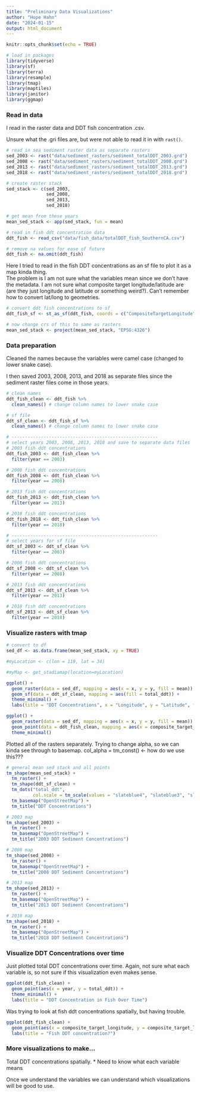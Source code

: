 ```yaml
---
title: "Preliminary Data Visualizations"
author: "Hope Hahn"
date: "2024-01-15"
output: html_document
---
```


```r
knitr::opts_chunk$set(echo = TRUE)
```

```r
# load in packages
library(tidyverse)
library(sf)
library(terra)
library(resample)
library(tmap)
library(maptiles)
library(janitor)
library(ggmap)
```

### Read in data

I read in the raster data and DDT fish concentration .csv.

Unsure what the .gri files are, but were not able to read it in with `rast()`.

```r
# read in sea sediment raster data as separate rasters
sed_2003 <- rast("data/sediment_rasters/sediment_totalDDT_2003.grd")
sed_2008 <- rast("data/sediment_rasters/sediment_totalDDT_2008.grd")
sed_2013 <- rast("data/sediment_rasters/sediment_totalDDT_2013.grd")
sed_2018 <- rast("data/sediment_rasters/sediment_totalDDT_2018.grd")

# create raster stack
sed_stack <- c(sed_2003,
               sed_2008,
               sed_2013,
               sed_2018)

# get mean from these years
mean_sed_stack <- app(sed_stack, fun = mean)
```

```r
# read in fish ddt concentration data
ddt_fish <- read_csv("data/fish_data/totalDDT_fish_SouthernCA.csv") 

# remove na values for ease of future
ddt_fish <- na.omit(ddt_fish)
```

Here I tried to read in the fish DDT concentrations as an sf file to plot it as a map kinda thing.\
The problem is I am not sure what the variables mean since we don't have the metadata. I am not sure what composite target longitude/latitude are (are they just longitude and latitude or something weird?). Can't remember how to convert lat/long to geometries.

```r
# convert ddt fish concentrations to sf 
ddt_fish_sf <- st_as_sf(ddt_fish, coords = c("CompositeTargetLongitude", "CompositeTargetLatitude"), crs = st_crs(4326))

# now change crs of this to same as rasters
mean_sed_stack <- project(mean_sed_stack, "EPSG:4326")
```

### Data preparation

Cleaned the names because the variables were camel case (changed to lower snake case).

I then saved 2003, 2008, 2013, and 2018 as separate files since the sediment raster files come in those years.

```r
# clean names
ddt_fish_clean <- ddt_fish %>% 
  clean_names() # change column names to lower snake case

# sf file
ddt_sf_clean <- ddt_fish_sf %>% 
  clean_names() # change column names to lower snake case

# -------------------------------------------------------
# select years 2003, 2008, 2013, 2018 and save to separate data files
# 2003 fish ddt concentrations
ddt_fish_2003 <- ddt_fish_clean %>% 
  filter(year == 2003)

# 2008 fish ddt concentrations
ddt_fish_2008 <- ddt_fish_clean %>% 
  filter(year == 2008)

# 2013 fish ddt concentrations
ddt_fish_2013 <- ddt_fish_clean %>% 
  filter(year == 2013)

# 2018 fish ddt concentrations
ddt_fish_2018 <- ddt_fish_clean %>% 
  filter(year == 2018)
```

```r
# -------------------------------------------------------
# select years for sf file 
ddt_sf_2003 <- ddt_sf_clean %>% 
  filter(year == 2003) 

# 2008 fish ddt concentrations
ddt_sf_2008 <- ddt_sf_clean %>% 
  filter(year == 2008)

# 2013 fish ddt concentrations
ddt_sf_2013 <- ddt_sf_clean %>% 
  filter(year == 2013)

# 2018 fish ddt concentrations
ddt_sf_2013 <- ddt_sf_clean %>% 
  filter(year == 2018)
```

### Visualize rasters with tmap

```r
# convert to df
sed_df <- as.data.frame(mean_sed_stack, xy = TRUE)

#myLocation <- c(lon = 119, lat = 34)

#myMap <- get_stadiamap(location=myLocation)

ggplot() +
  geom_raster(data = sed_df, mapping = aes(x = x, y = y, fill = mean)) +
  geom_sf(data = ddt_sf_clean, mapping = aes(fill = total_ddt)) +
  theme_minimal() +
  labs(title = "DDT Concentrations", x = "Longitude", y = "Latitude", fill = "[DDT] Sediment")

ggplot() +
  geom_raster(data = sed_df, mapping = aes(x = x, y = y, fill = mean)) +
  geom_point(data = ddt_fish_clean, mapping = aes(x = composite_target_longitude, y = composite_target_latitude, fill = total_ddt)) +
  theme_minimal() 
```

Plotted all of the rasters separately. Trying to change alpha, so we can kinda see through to basemap. col_alpha = tm_const() \<- how do we use this???

```r
# general mean sed stack and all points
tm_shape(mean_sed_stack) +
  tm_raster() +
  tm_shape(ddt_sf_clean) +
  tm_dots("total_ddt",
          col.scale = tm_scale(values = "slateblue4", "slateblue3", "slateblue2","slateblue1")) +
  tm_basemap("OpenStreetMap") +
  tm_title("DDT Concentrations") 

# 2003 map
tm_shape(sed_2003) +
  tm_raster() +
  tm_basemap("OpenStreetMap") +
  tm_title("2003 DDT Sediment Concentrations") 

# 2008 map
tm_shape(sed_2008) +
  tm_raster() +
  tm_basemap("OpenStreetMap") +
  tm_title("2008 DDT Sediment Concentrations") 

# 2013 map
tm_shape(sed_2013) +
  tm_raster() +
  tm_basemap("OpenStreetMap") +
  tm_title("2013 DDT Sediment Concentrations") 

# 2018 map
tm_shape(sed_2018) +
  tm_raster() +
  tm_basemap("OpenStreetMap") +
  tm_title("2018 DDT Sediment Concentrations") 
```

### Visualize DDT Concentrations over time

Just plotted total DDT concentrations over time. Again, not sure what each variable is, so not sure if this visualization even makes sense.

```r
ggplot(ddt_fish_clean) +
  geom_point(aes(x = year, y = total_ddt)) +
  theme_minimal() +
  labs(title = "DDT Concentration in Fish Over Time") 
```

Was trying to look at fish ddt concentrations spatially, but having trouble.

```r
ggplot(ddt_fish_clean) +
  geom_point(aes(x = composite_target_longitude, y = composite_target_latitude, color = total_ddt)) + theme_minimal() +
  labs(title = "Fish DDT concentration?")
```

### More visualizations to make...

Total DDT concentrations spatially. \* Need to know what each variable means

Once we understand the variables we can understand which visualizations will be good to use.

